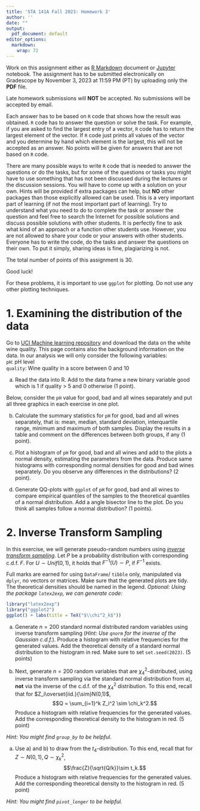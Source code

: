 ```yaml
---
title: 'STA 141A Fall 2023: Homework 3'
author: ''
date: ""
output:
  pdf_document: default
editor_options: 
  markdown: 
    wrap: 72
---
```


Work on this assignment either as [R Markdown](https://rmarkdown.rstudio.com) document or [Jupyter](https://jupyter.org/) notebook. The assignment has to be submitted electronically on Gradescope by November 3, 2023 at 11:59 PM (PT) by uploading only the **PDF** file.

Late homework submissions will **NOT** be accepted. No submissions will be accepted by email.

Each answer has to be based on `R` code that shows how the result was obtained. `R` code has to answer the question or solve the task. For example, if you are asked to find the largest entry of a vector, `R` code has to return the largest element of the vector. If `R` code just prints all values of the vector and you determine by hand which element is the largest, this will not be accepted as an answer. No points will be given for answers that are not based on `R` code. 

There are many possible ways to write `R` code that is needed to answer the questions or do the tasks, but for some of the questions or tasks you might have to use something that has not been discussed during the lectures or the discussion sessions. You will have to come up with a solution on your own. Hints will be provided if extra packages can help, but **NO** other packages than those explicitly allowed can be used. This is a very important part of learning (if not the most important part of learning). Try to understand what you need to do to complete the task or answer the question and feel free to search the Internet for possible solutions and discuss possible solutions with other students. It is perfectly fine to ask what kind of an approach or a function other students use. However, you are not allowed to share your code or your answers with other students. Everyone has to write the code, do the tasks and answer the questions on their own. To put it simply, sharing ideas is fine, plagiarizing is not.

The total number of points of this assignment is 30.

Good luck!

For these problems, it is important to use `ggplot` for plotting. Do not use any other plotting techniques.

# 1. Examining the distribution of the data

Go to [UCI Machine learning
repository](https://archive.ics.uci.edu/ml/datasets/Wine+Quality) and
download the data on the white wine quality. This page contains also the
background information on the data. In our analysis we will only
consider the following variables:\
`pH`: pH level\
`quality`: Wine quality in a score between 0 and 10\

a)  Read the data into R. Add to the data frame a new binary variable
    good which is 1 if quality \> 5 and 0 otherwise (1 point).

Below, consider the `pH` value for good, bad and all wines separately
and put all three graphics in each exercise in one plot.

b)  Calculate the summary statistics for `pH` for good, bad and all
    wines separately, that is: mean, median, standard deviation,
    interquartile range, minimum and maximum of both samples. Display
    the results in a table and comment on the differences between both
    groups, if any (1 point).
    

c)  Plot a histogram of `pH` for good, bad and all wines and add to the
    plots a normal density, estimating the parameters from the data.
    Produce same histograms with corresponding normal densities for good
    and bad wines separately. Do you observe any differences in the
    distributions? (2 point).


d)  Generate QQ-plots with `ggplot` of `pH` for good, bad and all wines
    to compare empirical quantiles of the samples to the theoretical
    quantiles of a normal distribution. Add a angle bisector line to the
    plot. Do you think all samples follow a normal distribution? (1
    points).


# 2. Inverse Transform Sampling

In this exercise, we will generate pseudo-random numbers using [_inverse transform sampling_](https://en.wikipedia.org/wiki/Inverse_transform_sampling). Let $P$ be a probability distribution with corresponding c.d.f. $F$. For $U\sim Unif(0,1)$, it holds that $F^{-1}(U)\sim P$, if $F^{-1}$ exists. 

Full marks are earned for using `DataFrame`/ `tibble` only, manipulated via `dplyr`, no vectors or matrices. Make sure that the generated plots are tidy. The theoretical densities should be named in the legend. _Optional: Using the package `latex2exp`, we can generate \LaTeX code:_
```r
library("latex2exp")
library("ggplot2")
ggplot() + labs(title = TeX("$\\chi^2_k$"))
```




a) Generate $n=200$ standard normal distributed random variables using inverse transform sampling (_Hint: Use `qnorm` for the inverse of the Gaussian c.d.f._). Produce a  histogram with relative frequencies for the generated values. Add the theoretical density of a standard normal distribution to the histogram in red. Make sure to set `set.seed(2023)`. (5 points)


b)  Next, generate $n=200$ random variables that are $\chi^2_4$-distributed, using inverse transform sampling via the standard normal distribution from a), __not__ via the inverse of the c.d.f. of the $\chi^2_4$ distribution. To this end, recall that for $Z_i\overset{iid.}{\sim}N(0,1)$, 
$$Q = \sum_{i=1}^k Z_i^2 \sim \chi_k^2.$$
Produce a  histogram with relative frequencies for the generated values. Add the corresponding theoretical density to the histogram in red. (5 point)

_Hint: You might find `group_by` to be helpful. _

a)  Use a) and b) to draw from the $t_4$-distribution. To this end, recall that for $Z\sim N(0,1), Q\sim\chi^2_k$, 
$$\frac{Z}{\sqrt{Q/k}}\sim t_k.$$
Produce a  histogram with relative frequencies for the generated values. Add the corresponding theoretical density to the histogram in red. (5 point)

_Hint: You might find `pivot_longer` to be helpful._ 